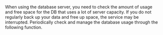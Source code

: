 When using the database server, you need to check the amount of usage and free space for the DB that uses a lot of server capacity. If you do not regularly back up your data and free up space, the service may be interrupted. Periodically check and manage the database usage through the following function.
